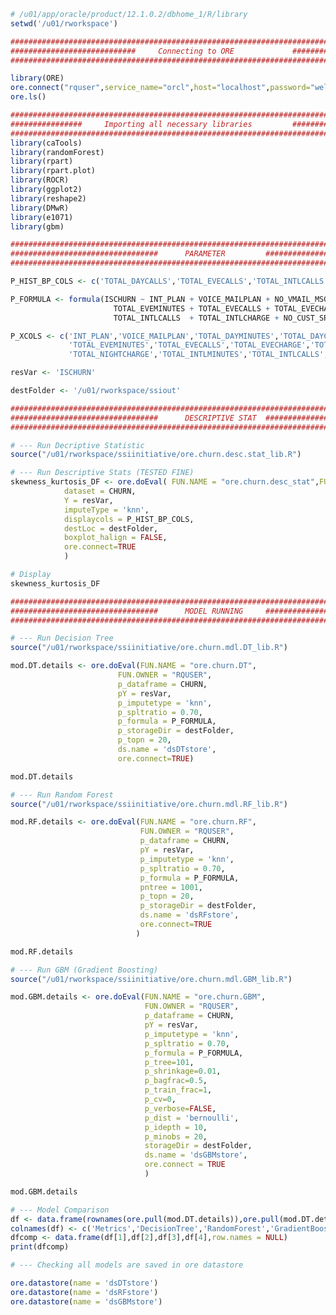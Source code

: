 ```r
# /u01/app/oracle/product/12.1.0.2/dbhome_1/R/library
setwd('/u01/rworkspace')
```

```r
########################################################################################
############################     Connecting to ORE             #########################
########################################################################################

library(ORE)
ore.connect("rquser",service_name="orcl",host="localhost",password="welcome1", all=TRUE)
ore.ls()

```
```r
########################################################################################
################     Importing all necessary libraries         #########################
########################################################################################
library(caTools)
library(randomForest)
library(rpart)
library(rpart.plot)
library(ROCR)
library(ggplot2)
library(reshape2)
library(DMwR)
library(e1071)
library(gbm)

```

```r
########################################################################################
#################################      PARAMETER         ###############################
########################################################################################

P_HIST_BP_COLS <- c('TOTAL_DAYCALLS','TOTAL_EVECALLS','TOTAL_INTLCALLS','NO_CUST_SRV_CALLS')

P_FORMULA <- formula(ISCHURN ~ INT_PLAN + VOICE_MAILPLAN + NO_VMAIL_MSG + TOTAL_DAYMINUTES + TOTAL_DAYCALLS + TOTAL_DAYCHARGE  + 
                       TOTAL_EVEMINUTES + TOTAL_EVECALLS + TOTAL_EVECHARGE  + TOTAL_NIGHTMINUTES + TOTAL_NIGHTCALLS + TOTAL_NIGHTCHARGE  + TOTAL_INTLMINUTES  + 
                       TOTAL_INTLCALLS  + TOTAL_INTLCHARGE + NO_CUST_SRV_CALLS)

P_XCOLS <- c('INT_PLAN','VOICE_MAILPLAN','TOTAL_DAYMINUTES','TOTAL_DAYCALLS','TOTAL_DAYCHARGE', 
             'TOTAL_EVEMINUTES','TOTAL_EVECALLS','TOTAL_EVECHARGE','TOTAL_NIGHTMINUTES','TOTAL_NIGHTCALLS',
             'TOTAL_NIGHTCHARGE','TOTAL_INTLMINUTES','TOTAL_INTLCALLS','TOTAL_INTLCHARGE','NO_CUST_SRV_CALLS')

resVar <- 'ISCHURN'

destFolder <- '/u01/rworkspace/ssiout'

```

```r

########################################################################################
#################################      DESCRIPTIVE STAT  ###############################
########################################################################################

# --- Run Decriptive Statistic
source("/u01/rworkspace/ssiinitiative/ore.churn.desc.stat_lib.R")

# --- Run Descriptive Stats (TESTED FINE)
skewness_kurtosis_DF <- ore.doEval( FUN.NAME = "ore.churn.desc_stat",FUN.OWNER = "RQUSER",
            dataset = CHURN,
            Y = resVar,
            imputeType = 'knn',
            displaycols = P_HIST_BP_COLS,
            destLoc = destFolder,
            boxplot_halign = FALSE,
            ore.connect=TRUE
            )

# Display
skewness_kurtosis_DF

```

```r

########################################################################################
#################################      MODEL RUNNING     ###############################
########################################################################################

# --- Run Decision Tree
source("/u01/rworkspace/ssiinitiative/ore.churn.mdl.DT_lib.R")

mod.DT.details <- ore.doEval(FUN.NAME = "ore.churn.DT",
                        FUN.OWNER = "RQUSER",
                        p_dataframe = CHURN,
                        pY = resVar,
                        p_imputetype = 'knn',
                        p_spltratio = 0.70,
                        p_formula = P_FORMULA,
                        p_storageDir = destFolder,
                        p_topn = 20,
                        ds.name = 'dsDTstore',
                        ore.connect=TRUE)

mod.DT.details

```

```r

# --- Run Random Forest
source("/u01/rworkspace/ssiinitiative/ore.churn.mdl.RF_lib.R")

mod.RF.details <- ore.doEval(FUN.NAME = "ore.churn.RF",
                             FUN.OWNER = "RQUSER",
                             p_dataframe = CHURN,
                             pY = resVar,
                             p_imputetype = 'knn',
                             p_spltratio = 0.70,
                             p_formula = P_FORMULA,
                             pntree = 1001,
                             p_topn = 20,
                             p_storageDir = destFolder,
                             ds.name = 'dsRFstore',
                             ore.connect=TRUE
                            )

mod.RF.details

```

```r

# --- Run GBM (Gradient Boosting)
source("/u01/rworkspace/ssiinitiative/ore.churn.mdl.GBM_lib.R")

mod.GBM.details <- ore.doEval(FUN.NAME = "ore.churn.GBM",
                              FUN.OWNER = "RQUSER",
                              p_dataframe = CHURN,
                              pY = resVar,
                              p_imputetype = 'knn',
                              p_spltratio = 0.70,
                              p_formula = P_FORMULA,
                              p_tree=101,
                              p_shrinkage=0.01,
                              p_bagfrac=0.5,
                              p_train_frac=1,
                              p_cv=0,
                              p_verbose=FALSE,
                              p_dist = 'bernoulli',
                              p_idepth = 10,
                              p_minobs = 20,
                              storageDir = destFolder,
                              ds.name = 'dsGBMstore',
                              ore.connect = TRUE
                              )

mod.GBM.details

```

```r

# --- Model Comparison
df <- data.frame(rownames(ore.pull(mod.DT.details)),ore.pull(mod.DT.details),ore.pull(mod.RF.details),ore.pull(mod.GBM.details))
colnames(df) <- c('Metrics','DecisionTree','RandomForest','GradientBoostingTree')
dfcomp <- data.frame(df[1],df[2],df[3],df[4],row.names = NULL)
print(dfcomp)

```

```r

# --- Checking all models are saved in ore datastore

ore.datastore(name = 'dsDTstore')
ore.datastore(name = 'dsRFstore')
ore.datastore(name = 'dsGBMstore')

```




